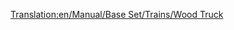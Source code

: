 [[Translation:en/Manual/Base Set/Trains/Wood Truck]]
{{en/Trains Carriages new|Picture=[[File:en/Woodtruck.png]]
|NormalCost=£1,414 ($2,828)
|NormalWeight=16 / 46 t
|NormalCapacity=30 tonnes of wood
|MonoCost=£1,414 ($2,828)
|MonoWeight=16 / 51 t
|MonoCapacity=35 tonnes of wood
|MagCost=£1,414 ($2,828)
|MagWeight=16 / 53 t
|MagCapacity=37 tonnes of wood
|Description=Wood is the most precious good you can carry in the [[en/Manual/Climates#sub-tropical | tropical]] scenarios if you can find a lumber mill. It gives you a feeling why tropical woods are devastated..... [[en/Manual/Base Set/Trains/Wood Truck]] is also available in [[en/Manual/Climates#temperate | Temperate]] and [[en/Manual/Climates#sub-arctic | Sub-Arctic]] climates.
}}
